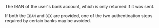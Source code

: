 <ParamField body="IBAN" type="string">
The IBAN of the user's bank account, which is only returned if it was sent.

If both the `IBAN` and `BIC` are provided, one of the two authentication steps required by certain banks may be avoided.
</ParamField>